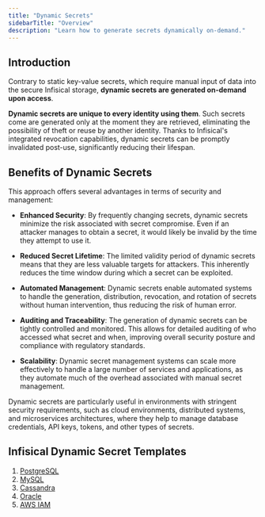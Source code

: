 ```yaml
---
title: "Dynamic Secrets"
sidebarTitle: "Overview"
description: "Learn how to generate secrets dynamically on-demand."
---
```


## Introduction

Contrary to static key-value secrets, which require manual input of data into the secure Infisical storage, **dynamic secrets are generated on-demand upon access**. 

**Dynamic secrets are unique to every identity using them**. Such secrets come are generated only at the moment they are retrieved, eliminating the possibility of theft or reuse by another identity. Thanks to Infisical's integrated revocation capabilities, dynamic secrets can be promptly invalidated post-use, significantly reducing their lifespan.

## Benefits of Dynamic Secrets

This approach offers several advantages in terms of security and management:

- **Enhanced Security**: By frequently changing secrets, dynamic secrets minimize the risk associated with secret compromise. Even if an attacker manages to obtain a secret, it would likely be invalid by the time they attempt to use it.

- **Reduced Secret Lifetime**: The limited validity period of dynamic secrets means that they are less valuable targets for attackers. This inherently reduces the time window during which a secret can be exploited.

- **Automated Management**: Dynamic secrets enable automated systems to handle the generation, distribution, revocation, and rotation of secrets without human intervention, thus reducing the risk of human error.

- **Auditing and Traceability**: The generation of dynamic secrets can be tightly controlled and monitored. This allows for detailed auditing of who accessed what secret and when, improving overall security posture and compliance with regulatory standards.

- **Scalability**: Dynamic secret management systems can scale more effectively to handle a large number of services and applications, as they automate much of the overhead associated with manual secret management.

Dynamic secrets are particularly useful in environments with stringent security requirements, such as cloud environments, distributed systems, and microservices architectures, where they help to manage database credentials, API keys, tokens, and other types of secrets.

## Infisical Dynamic Secret Templates

1. [PostgreSQL](./postgresql)
2. [MySQL](./mysql)
3. [Cassandra](./cassandra)
4. [Oracle](./oracle)
5. [AWS IAM](./aws-iam)
